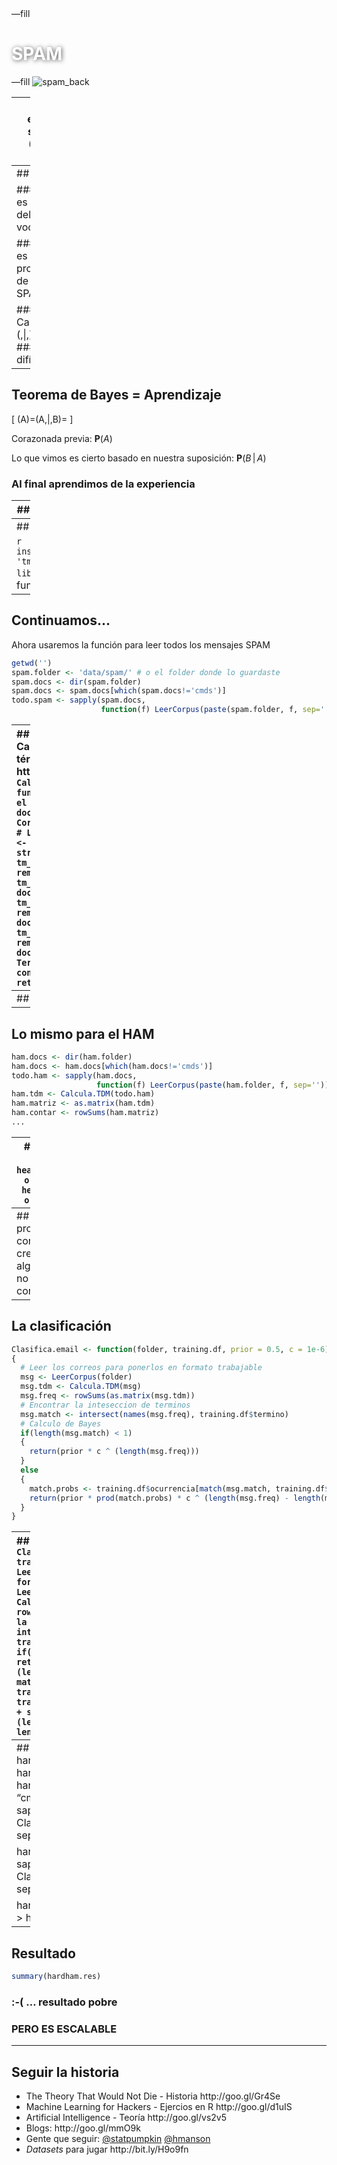 ---fill
<h1 style='color:white;text-shadow: 1px 1px 7px #555555; filter: dropshadow(color=#7a7a7a, offx=2, offy=2);'>SPAM</h1>

---fill
![spam_back](http://blog.commtouch.com/cafe/wp-content/uploads/OneDayInSpam_2012-01-25.jpg)

--- 
## Un ejemplo sencillo (Thrun, 2011)
 
### SPAM
* Offer is secret      
* Click secret link    
* Secret sports link   
 
### HAM
* Went play sports
* Secret sports event
* Sport is today
* Play sport today
* Sport costs money

---
## Quiz

### ¿Cuál es tamaño del vocabulario?

### ¿Cuál es la probabilidad de ser SPAM?

### Calcular:
\[ \mathbf{P}(\mbox{ "secret" }\,|\,\mbox{ SPAM })\]
\[ \mathbf{P}(\mbox{ "secret" }\,|\,\mbox{ HAM })\]
### Una difícil:
\[ \mathbf{P}(\mbox{ SPAM }\,|\,\mbox{ "sports" })\]

---
## Teorema de Bayes = Aprendizaje

\[
  \hat{\mathbf{P}}(A)=\mathbf{P}(A\,|\,B)=\frac{\mathbf{P}(B\,|\,A)\mathbf{P}(A)}{\mathbf{P}(B)}
\]

Corazonada previa: $\mathbf{P}(A)$

Lo que vimos es cierto basado en nuestra suposición: $\mathbf{P}(B\,|\,A)$

### Al final aprendimos de la experiencia

---
## Hay que hacerlo en grande

### Nuestro músculo será la computadora 
En internet hay _corpus_ de entrenamiento. <br />
Usaremos el de Spamassassin de Apache [http://goo.gl/WUz30](http://goo.gl/WUz30)
<br/>
<br/>
![spamassassin](assets/media/spamassassin.png)

--- build
## R como herramienta de análisis

- Es un software creado para hacer análisis estadístico
- Es libre y tiene una comunidad muy activa http://www.r-bloggers.com/
- Hay lbrerías para casi cualquier problema y se pueden crear nuevas muy fácilmente
- Hoy usaremos: `ggplot2` = gráficas y `tm` = minería de textos

### Para descargar el código y el _corpus_ de SPAM  ir a 
### http://goo.gl/RZj6Y

---
## Empezamos

``` r
install.packages(c('ggplot2', 'tm'))
library(ggplot2)
library(tm)
```
Nuestra primera función: LeerCorpus
``` r
LeerCorpus <- function(folder){
  texto <- scan(folder, character(), sep='\n', quiet=TRUE,
               blank.lines.skip = FALSE, encoding='LATIN1')
  # El mensaje empieza cuando hay una linea vacia
  msg <- texto[seq(which(texto == "")[1] + 1, length(texto), 1)]
  return(paste(msg, collapse='\n'))
}
```

---
## Continuamos...
Ahora usaremos la función para leer todos los mensajes SPAM
```r
getwd('')
spam.folder <- 'data/spam/' # o el folder donde lo guardaste
spam.docs <- dir(spam.folder)
spam.docs <- spam.docs[which(spam.docs!='cmds')]
todo.spam <- sapply(spam.docs, 
                    function(f) LeerCorpus(paste(spam.folder, f, sep='') ))
```

---
## Calcular probabilidades
Calcularemos la matriz de términos-documentos http://goo.gl/3i5Tj
``` r
Calcula.TDM <- function(vec.doc){
  # Construye el corpus de los textos
  doc.corpus <- Corpus(VectorSource(vec.doc))
  # Limpiar lectura
  doc.corpus <- tm_map(doc.corpus, stripWhitespace)
  doc.corpus <- tm_map(doc.corpus, removeNumbers)
  doc.corpus <- tm_map(doc.corpus, tolower)
  doc.corpus <- tm_map(doc.corpus, removeWords, stopwords())
  doc.corpus <- tm_map(doc.corpus, removePunctuation)
  # TDM
  doc.tdm <- TermDocumentMatrix(doc.corpus, 
                                control=list(minDocFreq = 2))
  return(doc.tdm)
}
```

---
## Continua...
``` r
spam.tdm <- Calcula.TDM(todo.spam)
spam.matriz <- as.matrix(spam.tdm)
spam.contar <- rowSums(spam.matriz)
spam.df <- data.frame(termino=names(spam.contar), frecuencia=as.numeric(spam.contar), stringsAsFactors=FALSE)
spam.ocurrencia <- sapply(1:nrow(spam.matriz), function (i) {length(which(spam.matriz[i, ]>0))/ncol(spam.matriz)}) 
spam.densidad <- spam.df$frecuencia/sum(spam.df$frecuencia)
spam.df <- transform(spam.df, densidad=spam.densidad, ocurrencia=spam.ocurrencia)
```

---
## Lo mismo para el HAM
``` r
ham.docs <- dir(ham.folder)
ham.docs <- ham.docs[which(ham.docs!='cmds')]
todo.ham <- sapply(ham.docs, 
                   function(f) LeerCorpus(paste(ham.folder, f, sep='')))
ham.tdm <- Calcula.TDM(todo.ham)
ham.matriz <- as.matrix(ham.tdm)
ham.contar <- rowSums(ham.matriz)
...
```

---
## Un vistazo a los _data frames_
```r
head(spam.df[with(spam.df, order(-ocurrencia)), ])
head(ham.df[with(ham.df, order(-ocurrencia)), ])
```

---
## \<Math\> Break!
Hay dos problemas
- ¿Cuánto del correo es SPAM? o no: creencia previa.
- Si hay algo que nunca hemos visto no lo sabemos clasificar: corrección de la muestra.

---
## La clasificación
```r
Clasifica.email <- function(folder, training.df, prior = 0.5, c = 1e-6)
{
  # Leer los correos para ponerlos en formato trabajable
  msg <- LeerCorpus(folder)
  msg.tdm <- Calcula.TDM(msg)
  msg.freq <- rowSums(as.matrix(msg.tdm))
  # Encontrar la inteseccion de terminos
  msg.match <- intersect(names(msg.freq), training.df$termino)
  # Calculo de Bayes
  if(length(msg.match) < 1)
  {
    return(prior * c ^ (length(msg.freq)))
  }
  else
  {
    match.probs <- training.df$ocurrencia[match(msg.match, training.df$termino)]
    return(prior * prod(match.probs) * c ^ (length(msg.freq) - length(msg.match)))
  }
}
```
---
## La clasificación... correción log
```r
Clasifica.email <- function(folder, training.df, prior = 0.5, c = 1e-6)
{
  # Leer los correos para ponerlos en formato trabajable
  msg <- LeerCorpus(folder)
  msg.tdm <- Calcula.TDM(msg)
  msg.frec <- rowSums(as.matrix(msg.tdm))
  # Encontrar la inteseccion de terminos
  msg.match <- intersect(names(msg.frec), training.df$termino)
  # Calculo de Bayes
  if(length(msg.match) < 1)
  {
    return(log(prior) + (length(msg.frec))*log(c))
  }
  else
  {
    match.probs <- training.df$ocurrencia[match(msg.match, training.df$termino)]
    return(log(prior) + sum(log(match.probs)) + 
      (length(msg.frec) - length(msg.match))*log(c))
  }
}
```

---
## Identificando el Hard HAM
```r
hardham.docs <- dir(hardham.folder)
hardham.docs <- hardham.docs[which(hardham.docs != "cmds")]
hardham.spamtest <- sapply(hardham.docs,
                           function(p) Clasifica.email(paste(hardham.folder, p, sep=''), training.df = spam.df))

hardham.hamtest <- sapply(hardham.docs,
                          function(p) Clasifica.email(paste(hardham.folder, p, sep=''), training.df = ham.df))

hardham.res <- ifelse(hardham.spamtest > hardham.hamtest,
                      TRUE,
                      FALSE)
```

--- 
## Resultado
```r
summary(hardham.res)
```
### :-( ... resultado pobre
### PERO ES ESCALABLE

---
## Seguir la historia
- The Theory That Would Not Die - Historia http://goo.gl/Gr4Se
- Machine Learning for Hackers - Ejercios en R http://goo.gl/d1uIS
- Artificial Intelligence - Teoría http://goo.gl/vs2v5
- Blogs: http://goo.gl/mmO9k
- Gente que seguir: [@statpumpkin](https://twitter.com/statpumpkin) [@hmanson](https://twitter.com/hmason)
- _Datasets_ para jugar http://bit.ly/H9o9fn

